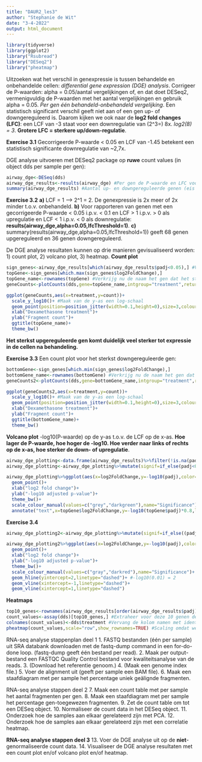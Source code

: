 ```yaml
---
title: "DAUR2_les3"
author: "Stephanie de Wit"
date: "3-4-2022"
output: html_document
---
```


```r
library(tidyverse)
library(ggplot2)
library("Rsubread")
library("DESeq2")
library("pheatmap")
```

Uitzoeken wat het verschil in genexpressie is tussen behandelde en onbehandelde cellen: _differential gene expression (DGE) analysis_.
Corrigeer de P-waarden: alpha = 0.05/aantal vergelijkingen of, en dat doet DESeq2, vermenigvuldig de P-waarden met het aantal vergelijkingen en gebruik alpha = 0.05. _Per gen één behandeld-onbehandeld vergelijking_.
Een statistisch significant verschil geeft niet aan of een gen up- of downgereguleerd is. Daarom kijken we ook naar de __log2 fold changes (LFC)__: een LCF van -3 staat voor een downregulatie van (2^3=) 8x. _log2(8) = 3_. __Grotere LFC = sterkere up/down-regulatie__.

__Exercise 3.1__
Gecorrigeerde P-waarde < 0.05 en LCF van -1.45 betekent een statistisch significante downregulatie van ~2,7x.

DGE analyse uitvoeren met DESeq2 package op __ruwe__ count values (in object dds per sample per gen):
```r
airway_dge<-DESeq(dds)
airway_dge_results<-results(airway_dge) #Per gen de P-waarde en LFC voor behandeld vs onbehandeld
summary(airway_dge_results) #Aantal up- en downgereguleerde genen (eis = gecorrigeerde P-waarde < 0.1)
```

__Exercise 3.2__
__a)__ LCF = 1 --> 2^1 = 2. De genexpressie is 2x meer of 2x minder t.o.v. onbehandeld.
__b)__ Voor rapporteren van genen met een gecorrigeerde P-waarde < 0.05 i.p.v. < 0.1 en LCF > 1 i.p.v. > 0 als upregulatie en LCF < 1 i.p.v. < 0 als downregulatie: __results(airway_dge,alpha=0.05,lfcThreshold=1)__.
__c)__ summary(results(airway_dge,alpha=0.05,lfcThreshold=1)) geeft 68 genen upgereguleerd en 36 genen downgereguleerd.

De DGE analyse resultaten kunnen op drie manieren gevisualiseerd worden: 1) count plot, 2) volcano plot, 3) heatmap.
__Count plot__
```r
sign_genes<-airway_dge_results[which(airway_dge_results$padj<0.05),] #Verkrijg eerst de genen met een significante P-waarde
topGene<-sign_genes[which.max(sign_genes$log2FoldChange),]
topGene_name<-rownames(topGene) #Verkrijg nu de naam het gen dat het sterks upgereguleerd is = hoogste LFC
geneCounts<-plotCounts(dds,gene=topGene_name,intgroup="treatment",returnData=TRUE) #Extraheer uit dds de counts voor het sterkst upgereguleerde gen behandeld en onbehandeld

ggplot(geneCounts,aes(x=treatment,y=count))+
  scale_y_log10()+ #Maak van de y-as een log-schaal 
  geom_point(position=position_jitter(width=0.1,height=0),size=3,colour="darkgreen")+ #Voeg random noise toe met jitter (punten verschillen steeds!)
  xlab("Dexamethasone treatment")+
  ylab("Fragment count")+ 
  ggtitle(topGene_name)+
  theme_bw()
```
__Het sterkst upgereguleerde gen komt duidelijk veel sterker tot expressie in de cellen na behandeling.__

__Exercise 3.3__
Een count plot voor het sterkst downgereguleerde gen:
```r
bottomGene<-sign_genes[which.min(sign_genes$log2FoldChange),]
bottomGene_name<-rownames(bottomGene) #Verkrijg nu de naam het gen dat het sterks upgereguleerd is = hoogste LFC
geneCounts2<-plotCounts(dds,gene=bottomGene_name,intgroup="treatment",returnData=TRUE) #Extraheer uit dds de counts voor het sterkst upgereguleerde gen behandeld en onbehandeld

ggplot(geneCounts2,aes(x=treatment,y=count))+
  scale_y_log10()+ #Maak van de y-as een log-schaal 
  geom_point(position=position_jitter(width=0.1,height=0),size=3,colour="darkgreen")+ #Voeg random noise toe met jitter
  xlab("Dexamethasone treatment")+
  ylab("Fragment count")+ 
  ggtitle(bottomGene_name)+
  theme_bw()
```

__Volcano plot__
-log10(P-waarde) op de y-as t.o.v. de LCF op de x-as. __Hoe lager de P-waarde, hoe hoger de -log10. Hoe verder naar links of rechts op de x-as, hoe sterker de down- of upregulatie__.
```r
airway_dge_plotting<-data.frame(airway_dge_results)%>%filter(!is.na(padj)) #Maak een dataframe zonder missende, gecorrigeerde P-waarden
airway_dge_plotting<-airway_dge_plotting%>%mutate(signif=if_else(padj<0.05,"padj < 0.05","Not significant")) #Voeg een extra kolom toe die aangeeft of de gecorrigeerde P-waarden significant zijn of niet

airway_dge_plotting%>%ggplot(aes(x=log2FoldChange,y=-log10(padj),color=signif))+ #Groepeer gebaseerd op P-waarde significant of niet
  geom_point()+ 
  xlab("log2 fold change")+
  ylab("-log10 adjusted p-value")+
  theme_bw()+
  scale_colour_manual(values=c("grey","darkgreen"),name="Significance")+ #Verander de legende titel en kleuren
  annotate("text",x=topGene$log2FoldChange,y=-log10(topGene$padj)*0.8,label=topGene_name,colour="blue") #Label het sterkst upgereguleerde gen
```

__Exercise 3.4__
```r
airway_dge_plotting2<-airway_dge_plotting%>%mutate(signif=if_else((padj<0.01&log2FoldChange>1|padj<0.01&log2FoldChange<as.numeric(-1)),"Significant","Not significant"))

airway_dge_plotting2%>%ggplot(aes(x=log2FoldChange,y=-log10(padj),color=signif))+
  geom_point()+ 
  xlab("log2 fold change")+
  ylab("-log10 adjusted p-value")+
  theme_bw()+
  scale_colour_manual(values=c("gray","darkred"),name="Significance")+
  geom_hline(yintercept=2,linetype="dashed")+ #-log10(0.01) = 2
  geom_vline(xintercept=-1,linetype="dashed")+
  geom_vline(xintercept=1,linetype="dashed")
```

__Heatmaps__
```r
top10_genes<-rownames(airway_dge_results[order(airway_dge_results$padj)[1:10],]) #Verkrijg de identifiers van de 10 meest significante genen
count_values<-assay(dds)[top10_genes,] #Extraheer voor deze 10 genen de counts uit dds
colnames(count_values)<-dds$treatment #Vervang de kolom namen met identifiers voor 'behandeld' en 'onbehandeld'.
pheatmap(count_values,scale="row",show_rownames=TRUE) #Scaling omdat we geïnteresseerd zijn in het verschil in genexpressie tussen de samples, niet in de absolute expressie waarden. Dit is ook zichtbaar zonder scaling, maar minder duidelijk.
```

RNA-seq analyse stappenplan deel 1
1. FASTQ bestanden (één per sample) uit SRA databank downloaden met de fastq-dump command in een for-do-done loop. (fastq-dump geeft één bestand per read).
2. Maak per output-bestand een FASTQC Quality Control bestand voor kwaliteitsanalyse van de reads.
3. (Download het referentie genoom.)
4. (Maak een genome index file.)
5. Voer de alignment uit (geeft per sample een BAM file).
6. Maak een staafdiagram met per sample het percentage uniek geälignde fragmenten.

RNA-seq analyse stappen deel 2
7. Maak een count table met per sample het aantal fragmenten per gen.
8. Maak een staafdiagram met per sample het percentage gen-toegewezen fragmenten.
9. Zet de count table om tot een DESeq object.
10. Normaliseer de count data in het DESeq object.
11. Onderzoek hoe de samples aan elkaar gerelateerd zijn met PCA.
12. Onderzoek hoe de samples aan elkaar gerelateerd zijn met een correlatie heatmap.

__RNA-seq analyse stappen deel 3__
13. Voer de DGE analyse uit op de __niet__-genormaliseerde count data.
14. Visualiseer de DGE analyse resultaten met een count plot en/of volcano plot en/of heatmap.
